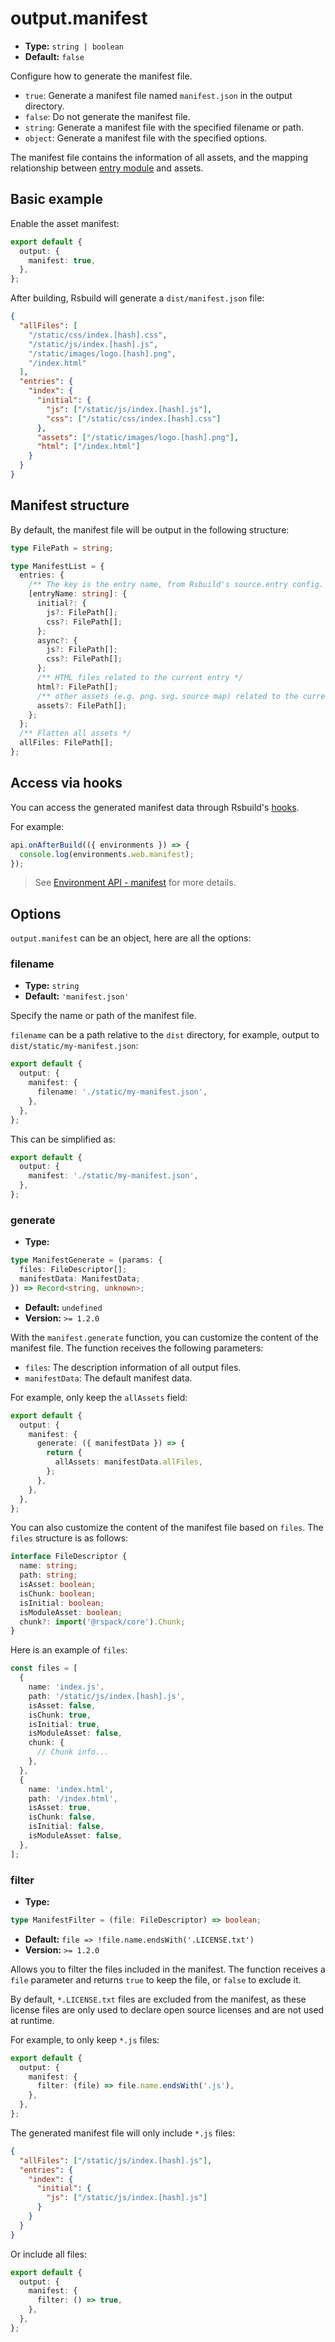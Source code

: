 # output.manifest

- **Type:** `string | boolean`
- **Default:** `false`

Configure how to generate the manifest file.

- `true`: Generate a manifest file named `manifest.json` in the output directory.
- `false`: Do not generate the manifest file.
- `string`: Generate a manifest file with the specified filename or path.
- `object`: Generate a manifest file with the specified options.

The manifest file contains the information of all assets, and the mapping relationship between [entry module](/config/source/entry) and assets.

## Basic example

Enable the asset manifest:

```ts title="rsbuild.config.ts"
export default {
  output: {
    manifest: true,
  },
};
```

After building, Rsbuild will generate a `dist/manifest.json` file:

```json title="dist/manifest.json"
{
  "allFiles": [
    "/static/css/index.[hash].css",
    "/static/js/index.[hash].js",
    "/static/images/logo.[hash].png",
    "/index.html"
  ],
  "entries": {
    "index": {
      "initial": {
        "js": ["/static/js/index.[hash].js"],
        "css": ["/static/css/index.[hash].css"]
      },
      "assets": ["/static/images/logo.[hash].png"],
      "html": ["/index.html"]
    }
  }
}
```

## Manifest structure

By default, the manifest file will be output in the following structure:

```ts
type FilePath = string;

type ManifestList = {
  entries: {
    /** The key is the entry name, from Rsbuild's source.entry config. */
    [entryName: string]: {
      initial?: {
        js?: FilePath[];
        css?: FilePath[];
      };
      async?: {
        js?: FilePath[];
        css?: FilePath[];
      };
      /** HTML files related to the current entry */
      html?: FilePath[];
      /** other assets (e.g. png、svg、source map) related to the current entry */
      assets?: FilePath[];
    };
  };
  /** Flatten all assets */
  allFiles: FilePath[];
};
```

## Access via hooks

You can access the generated manifest data through Rsbuild's [hooks](/plugins/dev/hooks).

For example:

```ts
api.onAfterBuild(({ environments }) => {
  console.log(environments.web.manifest);
});
```

> See [Environment API - manifest](/api/javascript-api/environment-api#manifest) for more details.

## Options

`output.manifest` can be an object, here are all the options:

### filename

- **Type:** `string`
- **Default:** `'manifest.json'`

Specify the name or path of the manifest file.

`filename` can be a path relative to the `dist` directory, for example, output to `dist/static/my-manifest.json`:

```ts title="rsbuild.config.ts"
export default {
  output: {
    manifest: {
      filename: './static/my-manifest.json',
    },
  },
};
```

This can be simplified as:

```ts title="rsbuild.config.ts"
export default {
  output: {
    manifest: './static/my-manifest.json',
  },
};
```

### generate

- **Type:**

```ts
type ManifestGenerate = (params: {
  files: FileDescriptor[];
  manifestData: ManifestData;
}) => Record<string, unknown>;
```

- **Default:** `undefined`
- **Version:** `>= 1.2.0`

With the `manifest.generate` function, you can customize the content of the manifest file. The function receives the following parameters:

- `files`: The description information of all output files.
- `manifestData`: The default manifest data.

For example, only keep the `allAssets` field:

```ts title="rsbuild.config.ts"
export default {
  output: {
    manifest: {
      generate: ({ manifestData }) => {
        return {
          allAssets: manifestData.allFiles,
        };
      },
    },
  },
};
```

You can also customize the content of the manifest file based on `files`. The `files` structure is as follows:

```ts
interface FileDescriptor {
  name: string;
  path: string;
  isAsset: boolean;
  isChunk: boolean;
  isInitial: boolean;
  isModuleAsset: boolean;
  chunk?: import('@rspack/core').Chunk;
}
```

Here is an example of `files`:

```ts
const files = [
  {
    name: 'index.js',
    path: '/static/js/index.[hash].js',
    isAsset: false,
    isChunk: true,
    isInitial: true,
    isModuleAsset: false,
    chunk: {
      // Chunk info...
    },
  },
  {
    name: 'index.html',
    path: '/index.html',
    isAsset: true,
    isChunk: false,
    isInitial: false,
    isModuleAsset: false,
  },
];
```

### filter

- **Type:**

```ts
type ManifestFilter = (file: FileDescriptor) => boolean;
```

- **Default:** `file => !file.name.endsWith('.LICENSE.txt')`
- **Version:** `>= 1.2.0`

Allows you to filter the files included in the manifest. The function receives a `file` parameter and returns `true` to keep the file, or `false` to exclude it.

By default, `*.LICENSE.txt` files are excluded from the manifest, as these license files are only used to declare open source licenses and are not used at runtime.

For example, to only keep `*.js` files:

```ts title="rsbuild.config.ts"
export default {
  output: {
    manifest: {
      filter: (file) => file.name.endsWith('.js'),
    },
  },
};
```

The generated manifest file will only include `*.js` files:

```json title="dist/manifest.json"
{
  "allFiles": ["/static/js/index.[hash].js"],
  "entries": {
    "index": {
      "initial": {
        "js": ["/static/js/index.[hash].js"]
      }
    }
  }
}
```

Or include all files:

```ts title="rsbuild.config.ts"
export default {
  output: {
    manifest: {
      filter: () => true,
    },
  },
};
```
